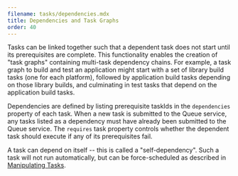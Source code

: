 ```yaml
---
filename: tasks/dependencies.mdx
title: Dependencies and Task Graphs
order: 40
---
```


Tasks can be linked together such that a dependent task does not start until
its prerequisites are complete. This functionality enables the creation of
"task graphs" containing multi-task dependency chains. For example, a task
graph to build and test an application might start with a set of library build
tasks (one for each platform), followed by application build tasks depending on
those library builds, and culminating in test tasks that depend on the
application build tasks.

Dependencies are defined by listing prerequisite taskIds in the `dependencies`
property of each task. When a new task is submitted to the Queue service, any
tasks listed as a dependency must have already been submitted to the Queue
service. The `requires` task property controls whether the dependent task
should execute if any of its prerequisites fail.

A task can depend on itself -- this is called a "self-dependency". Such a task
will not run automatically, but can be force-scheduled as described in
[Manipulating Tasks](manipulating).
